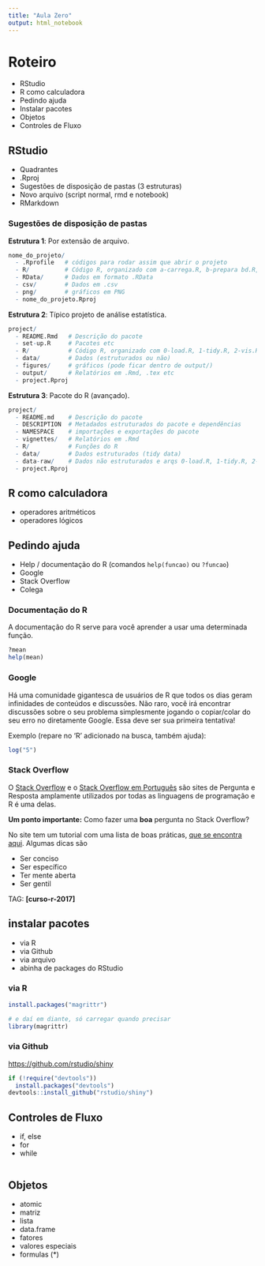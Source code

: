 ```yaml
---
title: "Aula Zero"
output: html_notebook
---
```


# Roteiro

- RStudio
- R como calculadora
- Pedindo ajuda 
- Instalar pacotes
- Objetos
- Controles de Fluxo

## RStudio

 - Quadrantes
 - .Rproj
 - Sugestões de disposição de pastas (3 estruturas)
 - Novo arquivo (script normal, rmd e notebook)
 - RMarkdown
 
### Sugestões de disposição de pastas 

**Estrutura 1**: Por extensão de arquivo.

```r
nome_do_projeto/
  - .Rprofile   # códigos para rodar assim que abrir o projeto
  - R/          # Código R, organizado com a-carrega.R, b-prepara bd.R, c-vis.R, d-modela, ...
  - RData/      # Dados em formato .RData
  - csv/        # Dados em .csv
  - png/        # gráficos em PNG
  - nome_do_projeto.Rproj
```

**Estrutura 2**: Típico projeto de análise estatística.

```r
project/
  - README.Rmd   # Descrição do pacote
  - set-up.R     # Pacotes etc
  - R/           # Código R, organizado com 0-load.R, 1-tidy.R, 2-vis.R, ...
  - data/        # Dados (estruturados ou não)
  - figures/     # gráficos (pode ficar dentro de output/)
  - output/      # Relatórios em .Rmd, .tex etc
  - project.Rproj
```

**Estrutura 3**: Pacote do R (avançado).

```r
project/
  - README.md    # Descrição do pacote
  - DESCRIPTION  # Metadados estruturados do pacote e dependências
  - NAMESPACE    # importações e exportações do pacote
  - vignettes/   # Relatórios em .Rmd
  - R/           # Funções do R
  - data/        # Dados estruturados (tidy data)
  - data-raw/    # Dados não estruturados e arqs 0-load.R, 1-tidy.R, 2-vis.R, ...
  - project.Rproj
```

## R como calculadora

 - operadores aritméticos
 - operadores lógicos


## Pedindo ajuda 

- Help / documentação do R (comandos `help(funcao)` ou `?funcao`)
- Google
- Stack Overflow
- Colega

### Documentação do R

A documentação do R serve para você aprender a usar uma determinada função.

```r
?mean
help(mean)
```

### Google

Há uma comunidade gigantesca de usuários de R que todos os dias geram infinidades de conteúdos e discussões. Não raro, você irá encontrar discussões sobre o seu problema simplesmente jogando o copiar/colar do seu erro no diretamente Google. Essa deve ser sua primeira tentativa!

Exemplo (repare no 'R' adicionado na busca, também ajuda):

```r
log("5")
```

### Stack Overflow

O [Stack Overflow](http://stackoverflow.com/) e o [Stack Overflow em Português](http://pt.stackoverflow.com/) são sites de Pergunta e Resposta amplamente utilizados por todas as linguagens de programação e R é uma delas.

**Um ponto importante:** Como fazer uma **boa** pergunta no Stack Overflow?

No site tem um tutorial com uma lista de boas práticas, [que se encontra aqui](http://pt.stackoverflow.com/help/how-to-ask). Algumas dicas são

- Ser conciso
- Ser específico
- Ter mente aberta
- Ser gentil

TAG: **[curso-r-2017]**


## instalar pacotes

 - via R
 - via Github
 - via arquivo
 - abinha de packages do RStudio

### via R

```r
install.packages("magrittr")

# e daí em diante, só carregar quando precisar
library(magrittr)
```

### via Github

[https://github.com/rstudio/shiny](https://github.com/rstudio/shiny)

```r
if (!require("devtools"))
  install.packages("devtools")
devtools::install_github("rstudio/shiny")
```

## Controles de Fluxo

 - if, else
 - for
 - while
 
```r

```

## Objetos

 - atomic
 - matriz
 - lista
 - data.frame
 - fatores
 - valores especiais
 - formulas (*)
 
 ```r

```


